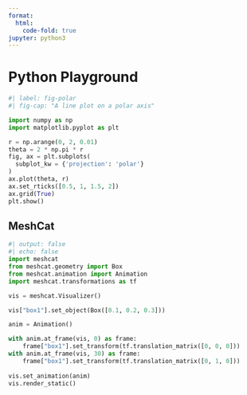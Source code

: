 ```yaml
---
format:
  html:
    code-fold: true
jupyter: python3
---
```


# Python Playground

```python
#| label: fig-polar
#| fig-cap: "A line plot on a polar axis"

import numpy as np
import matplotlib.pyplot as plt

r = np.arange(0, 2, 0.01)
theta = 2 * np.pi * r
fig, ax = plt.subplots(
  subplot_kw = {'projection': 'polar'} 
)
ax.plot(theta, r)
ax.set_rticks([0.5, 1, 1.5, 2])
ax.grid(True)
plt.show()
```

## MeshCat

```python
#| output: false
#| echo: false
import meshcat
from meshcat.geometry import Box
from meshcat.animation import Animation
import meshcat.transformations as tf

vis = meshcat.Visualizer()
```

```python
vis["box1"].set_object(Box([0.1, 0.2, 0.3]))

anim = Animation()

with anim.at_frame(vis, 0) as frame:
    frame["box1"].set_transform(tf.translation_matrix([0, 0, 0]))
with anim.at_frame(vis, 30) as frame:
    frame["box1"].set_transform(tf.translation_matrix([0, 1, 0]))
    
vis.set_animation(anim)
vis.render_static()
```
